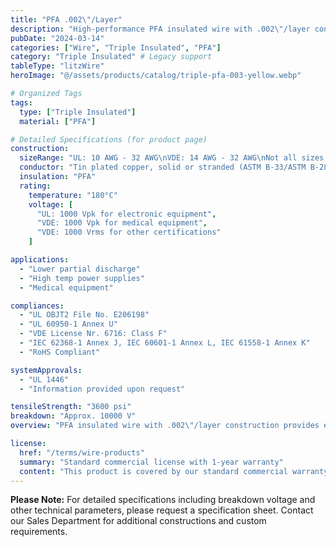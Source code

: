 ```yaml
---
title: "PFA .002\"/Layer"
description: "High-performance PFA insulated wire with .002\"/layer construction, engineered for lower partial discharge and high-temp power supply applications."
pubDate: "2024-03-14"
categories: ["Wire", "Triple Insulated", "PFA"]
category: "Triple Insulated" # Legacy support
tableType: "litzWire"
heroImage: "@/assets/products/catalog/triple-pfa-003-yellow.webp"

# Organized Tags
tags:
  type: ["Triple Insulated"]
  material: ["PFA"]

# Detailed Specifications (for product page)
construction:
  sizeRange: "UL: 10 AWG - 32 AWG\nVDE: 14 AWG - 32 AWG\nNot all sizes listed in chart"
  conductor: "Tin plated copper, solid or stranded (ASTM B-33/ASTM B-286). Bare copper and other conductors available."
  insulation: "PFA"
  rating:
    temperature: "180°C"
    voltage: [
      "UL: 1000 Vpk for electronic equipment",
      "VDE: 1000 Vpk for medical equipment",
      "VDE: 1000 Vrms for other certifications"
    ]

applications:
  - "Lower partial discharge"
  - "High temp power supplies"
  - "Medical equipment"

compliances:
  - "UL OBJT2 File No. E206198"
  - "UL 60950-1 Annex U"
  - "VDE License Nr. 6716: Class F"
  - "IEC 62368-1 Annex J, IEC 60601-1 Annex L, IEC 61558-1 Annex K"
  - "RoHS Compliant"

systemApprovals:
  - "UL 1446"
  - "Information provided upon request"

tensileStrength: "3600 psi"
breakdown: "Approx. 10000 V"
overview: "PFA insulated wire with .002\"/layer construction provides excellent chemical resistance and superior electrical properties. This triple-insulated wire is specifically engineered for applications requiring low partial discharge and high-temperature performance."

license:
  href: "/terms/wire-products"
  summary: "Standard commercial license with 1-year warranty"
  content: "This product is covered by our standard commercial warranty for a period of one year from the date of purchase. The warranty covers manufacturing defects and material failures under normal use conditions. Custom modifications or applications outside the specified parameters may void the warranty."
---
```



<WireDataTable data={wireData} client:load  />

**Please Note:** For detailed specifications including breakdown voltage and other technical parameters, please request a specification sheet. Contact our Sales Department for additional constructions and custom requirements. 